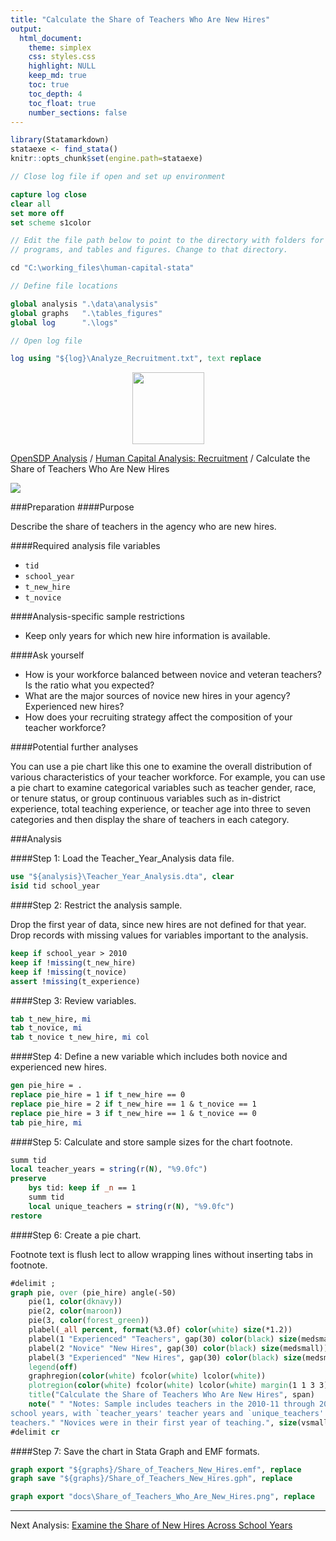 ---
title: "Calculate the Share of Teachers Who Are New Hires"
output: 
  html_document:
    theme: simplex
    css: styles.css
    highlight: NULL
    keep_md: true
    toc: true
    toc_depth: 4
    toc_float: true
    number_sections: false
---


```{r, echo=FALSE, message=FALSE}
library(Statamarkdown)
stataexe <- find_stata()
knitr::opts_chunk$set(engine.path=stataexe)
```

```{stata, collectcode=TRUE, echo=FALSE, results="hide"}
// Close log file if open and set up environment

capture log close
clear all
set more off
set scheme s1color

// Edit the file path below to point to the directory with folders for data, logs,
// programs, and tables and figures. Change to that directory.

cd "C:\working_files\human-capital-stata"

// Define file locations

global analysis ".\data\analysis"
global graphs 	".\tables_figures"
global log 		".\logs"

// Open log file

log using "${log}\Analyze_Recruitment.txt", text replace

```

<div class="navbar navbar-default navbar-fixed-top" id="logo">
<div class="container">
<img src="OpenSDP-Banner_crimson.jpg" style="display: block; margin: 0 auto; height: 115px;">
</div>
</div>

[OpenSDP Analysis](http://opensdp.github.io/analysis) / [Human Capital Analysis: Recruitment](Human_Capital_Analysis_Recruitment.html) / Calculate the Share of Teachers Who Are New Hires

![](Share_of_Teachers_Who_Are_New_Hires.png)

###Preparation
####Purpose

Describe the share of teachers in the agency who are new hires.

####Required analysis file variables

 - `tid`
 - `school_year`
 - `t_new_hire`
 - `t_novice`


####Analysis-specific sample restrictions

 - Keep only years for which new hire information is available.


####Ask yourself

 - How is your workforce balanced between novice and veteran teachers? Is the ratio what you expected?
 - What are the major sources of novice new hires in your agency? Experienced new hires?
 - How does your recruiting strategy affect the composition of your teacher workforce?


####Potential further analyses

You can use a pie chart like this one to examine the overall distribution of various characteristics of your teacher workforce. For example, you can use a pie chart to examine categorical variables such as teacher gender, race, or tenure status, or group continuous variables such as in-district experience, total teaching experience, or teacher age into three to seven categories and then display the share of teachers in each category.


###Analysis

####Step 1: Load the Teacher_Year_Analysis data file.

```{stata, collectcode=TRUE, results="hide"}
use "${analysis}\Teacher_Year_Analysis.dta", clear
isid tid school_year
```


####Step 2: Restrict the analysis sample.

Drop the first year of data, since new hires are not defined for that year. Drop records with missing values for variables important to the analysis.

```{stata, collectcode=TRUE, results="hide"}
keep if school_year > 2010
keep if !missing(t_new_hire)
keep if !missing(t_novice)
assert !missing(t_experience)
```


####Step 3: Review variables.

```{stata, collectcode=TRUE, results="hide"}
tab t_new_hire, mi
tab t_novice, mi
tab t_novice t_new_hire, mi col
```


####Step 4: Define a new variable which includes both novice and experienced new hires.

```{stata, collectcode=TRUE, results="hide"}
gen pie_hire = .
replace pie_hire = 1 if t_new_hire == 0
replace pie_hire = 2 if t_new_hire == 1 & t_novice == 1
replace pie_hire = 3 if t_new_hire == 1 & t_novice == 0
tab pie_hire, mi
```


####Step 5: Calculate and store sample sizes for the chart footnote.

```{stata, collectcode=TRUE, results="hide"}
summ tid
local teacher_years = string(r(N), "%9.0fc")
preserve 
	bys tid: keep if _n == 1
	summ tid
	local unique_teachers = string(r(N), "%9.0fc")
restore
```


####Step 6: Create a pie chart.

Footnote text is flush lect to allow wrapping lines without inserting tabs in footnote.

```{stata, collectcode=TRUE, results="hide"}
#delimit ;
graph pie, over (pie_hire) angle(-50) 	
	pie(1, color(dknavy))
	pie(2, color(maroon))
	pie(3, color(forest_green))
	plabel(_all percent, format(%3.0f) color(white) size(*1.2))
	plabel(1 "Experienced" "Teachers", gap(30) color(black) size(medsmall))
	plabel(2 "Novice" "New Hires", gap(30) color(black) size(medsmall))
	plabel(3 "Experienced" "New Hires", gap(30) color(black) size(medsmall))
	legend(off)
	graphregion(color(white) fcolor(white) lcolor(white))
	plotregion(color(white) fcolor(white) lcolor(white) margin(1 1 3 3))
	title("Calculate the Share of Teachers Who Are New Hires", span)
	note(" " "Notes: Sample includes teachers in the 2010-11 through 2014-15 
school years, with `teacher_years' teacher years and `unique_teachers' unique 
teachers." "Novices were in their first year of teaching.", size(vsmall) span);
#delimit cr
```


####Step 7: Save the chart in Stata Graph and EMF formats.

```{stata, collectcode=TRUE, results="hide"}
graph export "${graphs}/Share_of_Teachers_New_Hires.emf", replace 
graph save "${graphs}/Share_of_Teachers_New_Hires.gph", replace 
```

```{stata, collectcode=TRUE, echo=FALSE, results="hide"}
graph export "docs\Share_of_Teachers_Who_Are_New_Hires.png", replace
```

---

Next Analysis: [Examine the Share of New Hires Across School Years](Share_of_Teachers_Who_Are_New_Hires_by_School_Year.html)
